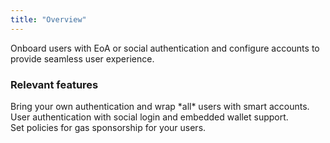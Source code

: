 ```yaml
---
title: "Overview"
---
```


Onboard users with EoA or social authentication and configure accounts to provide seamless user experience.

### Relevant features

<CardGroup cols={2}>
  <Card
    title="Smart Wrapper"
    icon="ufo"
    iconType="solid"
    href="/smart-accounts/overview"
  >
    <div style={{ paddingTop: "8px", fontSize: "14px" }}>
      Bring your own authentication and wrap *all* users with smart accounts.
    </div>
  </Card>
  <Card
    title="Auth Modal"
    icon="ufo"
    iconType="solid"
    href="/smart-accounts/overview"
  >
    <div style={{ paddingTop: "8px", fontSize: "14px" }}>
      User authentication with social login and embedded wallet support.
    </div>
  </Card>
  <Card
    title="Gas Policies"
    icon="gas-pump"
    iconType="solid"
    href="/nft-accounts/overview"
  >
    <div style={{ paddingTop: "8px", fontSize: "14px" }}>
      Set policies for gas sponsorship for your users.
    </div>
  </Card>
</CardGroup>